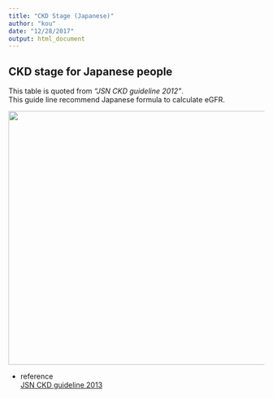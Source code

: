 ```yaml
---
title: "CKD Stage (Japanese)"
author: "kou"
date: "12/28/2017"
output: html_document
---
```


## CKD stage for Japanese people  

This table is quoted from *"JSN CKD guideline 2012"*.  
This guide line recommend Japanese formula to calculate eGFR.  

<img src="staging.jpg" width="700" height="500">

* reference  
[JSN CKD guideline 2013](https://cdn.jsn.or.jp/guideline/pdf/CKD_evidence2013/all.pdf)  
